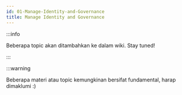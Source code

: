 ```yaml
---
id: 01-Manage-Identity-and-Governance
title: Manage Identity and Governance
---
```


:::info

Beberapa topic akan ditambahkan ke dalam wiki. Stay tuned!

:::

:::warning

Beberapa materi atau topic kemungkinan bersifat fundamental, harap dimaklumi :)
